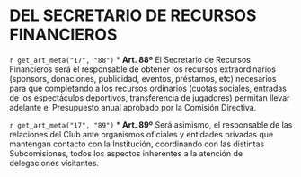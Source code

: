 # DEL SECRETARIO DE RECURSOS FINANCIEROS {#cap17}

`r get_art_meta("17", "88")`
* **Art. 88º**
El Secretario de Recursos Financieros será el responsable de obtener los recursos extraordinarios (sponsors, donaciones, publicidad, eventos, préstamos, etc) necesarios para que completando a los recursos ordinarios (cuotas sociales, entradas de los espectáculos deportivos, transferencia de jugadores) permitan llevar adelante el Presupuesto anual aprobado por la Comisión Directiva.

`r get_art_meta("17", "89")`
* **Art. 89º**
Será asimismo, el responsable de las relaciones del Club ante organismos oficiales y entidades privadas que mantengan contacto con la Institución, coordinando con las distintas Subcomisiones, todos los aspectos inherentes a la atención de delegaciones visitantes.
